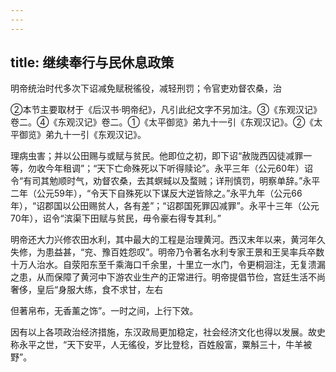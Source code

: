 ```yaml
---
---
---
```

title: 继续奉行与民休息政策
---



明帝统治时代多次下诏减免赋税徭役，减轻刑罚；令官吏劝督农桑，治

②本节主要取材于《后汉书·明帝纪》，凡引此纪文字不另加注。③《东观汉记》卷二。④《东观汉记》卷二。①《太平御览》弟九十一引《东观汉记》。②《太平御览》弟九十一引《东观汉记》。

理病虫害；并以公田赐与或赋与贫民。他即位之初，即下诏“赦陇西囚徒减罪一等，勿收今年租调”；“天下亡命殊死以下听得赎论”。永平三年（公元60年）诏令“有司其勉顺时气，劝督农桑，去其螟蜮以及蝥贼；详刑慎罚，明察单辞。”永平二年（公元59年），“令天下自殊死以下谋反大逆皆除之。”永平九年（公元66年），“诏郡国以公田赐贫人，各有差”；“诏郡国死罪囚减罪”。永平十三年（公元70年），诏令“滨渠下田赋与贫民，毋令豪右得专其利。”

明帝还大力兴修农田水利，其中最大的工程是治理黄河。西汉末年以来，黄河年久失修，为患益甚，“兖、豫百姓怨叹”。明帝乃令著名水利专家王景和王吴率兵卒数十万人治水。自荥阳东至千乘海口千余里，十里立一水门，令更桐洄注，无复溃漏之患，从而保障了黄河中下游农业生产的正常进行。明帝提倡节俭，宫廷生活不尚奢侈，皇后“身服大练，食不求甘，左右

但著帛布，无香薰之饰”。一时之间，上行下效。

因有以上各项政治经济措施，东汉政局更加稳定，社会经济文化也得以发展。故史称永平之世，“天下安平，人无徭役，岁比登稔，百姓殷富，粟斛三十，牛羊被野”。